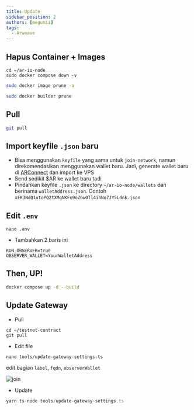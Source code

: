 ```yaml
---
title: Update
sidebar_position: 2
authors: [megumii]
tags:
  - Arweave
---
```


## Hapus Container + Images

```
cd ~/ar-io-node
sudo docker compose down -v
```

```bash
sudo docker image prune -a
```

```bash
sudo docker builder prune
```

## Pull

```bash
git pull
```

## Import keyfile `.json` baru

- Bisa menggunakan `keyfile` yang sama untuk `join-network`, namun direkomendasikan menggunakan wallet baru. Jadi, generate wallet baru di [ARConnect](https://chrome.google.com/webstore/detail/arconnect/einnioafmpimabjcddiinlhmijaionap) dan import ke VPS
- Send sedikit $AR ke wallet baru tadi
- Pindahkan keyfile `.json` ke directory `~/ar-io-node/wallets` dan berinama `walletAddress.json`. Contoh `xFK3NdQ1utoPQ2tXMgNKFn9oZGw0Tl4ihNo7JY5Ldnk.json`

## Edit `.env`

```
nano .env
```

- Tambahkan 2 baris ini

```
RUN_OBSERVER=true
OBSERVER_WALLET=YourWalletAddress
```

## Then, UP!

```bash
docker compose up -d --build
```

## Update Gateway

- Pull

```
cd ~/testnet-contract
git pull
```

- Edit file

```
nano tools/update-gateway-settings.ts
```

edit bagian `label`, `fqdn`, `observerWallet`

![join](/img/obser.png)

- Update

```ts
yarn ts-node tools/update-gateway-settings.ts
```

